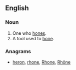 ==English==

===Noun===
{{en-noun}}

# One who [[hone]]s.
# A tool used to [[hone]].

===Anagrams===
* [[heron#English|heron]], [[rhone#English|rhone]], [[Rhone#English|Rhone]], [[Rhône#English|Rhône]]